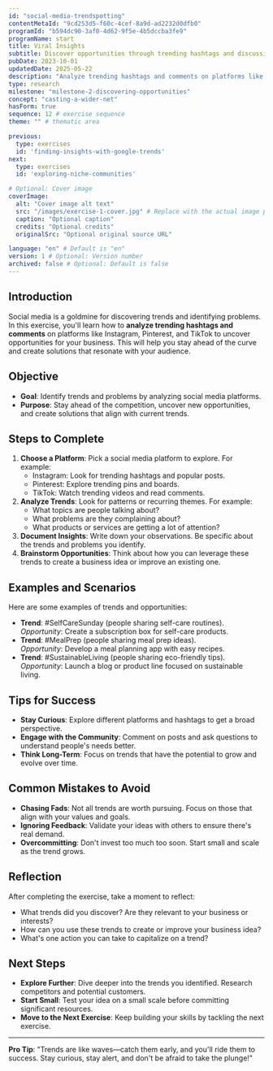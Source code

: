 ```yaml
---
id: "social-media-trendspotting" 
contentMetaId: "9cd253d5-f60c-4cef-8a9d-ad2232d0dfb0" 
programId: "b594dc90-3af0-4d62-9f5e-4b5dccba3fe9" 
programName: start
title: Viral Insights
subtitle: Discover opportunities through trending hashtags and discussions.
pubDate: 2023-10-01
updatedDate: 2025-05-22
description: "Analyze trending hashtags and comments on platforms like Instagram, Pinterest, and TikTok to identify problems and ideas."
type: research
milestone: "milestone-2-discovering-opportunities" 
concept: "casting-a-wider-net" 
hasForm: true
sequence: 12 # exercise sequence
theme: "" # thematic area

previous:
  type: exercises	
  id: 'finding-insights-with-google-trends' 
next:
  type: exercises	
  id: 'exploring-niche-communities' 

# Optional: Cover image
coverImage:
  alt: "Cover image alt text"
  src: "/images/exercise-1-cover.jpg" # Replace with the actual image path or URL
  caption: "Optional caption"
  credits: "Optional credits"
  originalSrc: "Optional original source URL"

language: "en" # Default is "en"
version: 1 # Optional: Version number
archived: false # Optional: Default is false
---
```



## Introduction
Social media is a goldmine for discovering trends and identifying problems. In this exercise, you'll learn how to **analyze trending hashtags and comments** on platforms like Instagram, Pinterest, and TikTok to uncover opportunities for your business. This will help you stay ahead of the curve and create solutions that resonate with your audience.

## Objective
- **Goal**: Identify trends and problems by analyzing social media platforms.
- **Purpose**: Stay ahead of the competition, uncover new opportunities, and create solutions that align with current trends.

## Steps to Complete
1. **Choose a Platform**: Pick a social media platform to explore. For example:
   - Instagram: Look for trending hashtags and popular posts.
   - Pinterest: Explore trending pins and boards.
   - TikTok: Watch trending videos and read comments.
2. **Analyze Trends**: Look for patterns or recurring themes. For example:
   - What topics are people talking about?
   - What problems are they complaining about?
   - What products or services are getting a lot of attention?
3. **Document Insights**: Write down your observations. Be specific about the trends and problems you identify.
4. **Brainstorm Opportunities**: Think about how you can leverage these trends to create a business idea or improve an existing one.

## Examples and Scenarios
Here are some examples of trends and opportunities:
- **Trend**: #SelfCareSunday (people sharing self-care routines).  
  *Opportunity*: Create a subscription box for self-care products.
- **Trend**: #MealPrep (people sharing meal prep ideas).  
  *Opportunity*: Develop a meal planning app with easy recipes.
- **Trend**: #SustainableLiving (people sharing eco-friendly tips).  
  *Opportunity*: Launch a blog or product line focused on sustainable living.

## Tips for Success
- **Stay Curious**: Explore different platforms and hashtags to get a broad perspective.
- **Engage with the Community**: Comment on posts and ask questions to understand people's needs better.
- **Think Long-Term**: Focus on trends that have the potential to grow and evolve over time.

## Common Mistakes to Avoid
- **Chasing Fads**: Not all trends are worth pursuing. Focus on those that align with your values and goals.
- **Ignoring Feedback**: Validate your ideas with others to ensure there's real demand.
- **Overcommitting**: Don't invest too much too soon. Start small and scale as the trend grows.

## Reflection
After completing the exercise, take a moment to reflect:
- What trends did you discover? Are they relevant to your business or interests?
- How can you use these trends to create or improve your business idea?
- What's one action you can take to capitalize on a trend?

## Next Steps
- **Explore Further**: Dive deeper into the trends you identified. Research competitors and potential customers.
- **Start Small**: Test your idea on a small scale before committing significant resources.
- **Move to the Next Exercise**: Keep building your skills by tackling the next exercise.

---

**Pro Tip**: "Trends are like waves—catch them early, and you'll ride them to success. Stay curious, stay alert, and don't be afraid to take the plunge!"


  <OpportunityForm
      contentMetaId="9cd253d5-f60c-4cef-8a9d-ad2232d0dfb0"
      approach="broader-search"
      subcategory="social-media-trends"
      client:load
  />
